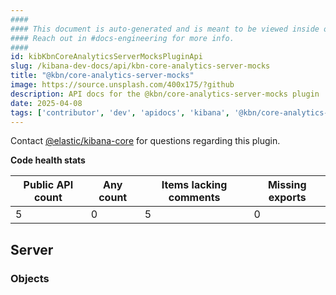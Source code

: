 ```yaml
---
####
#### This document is auto-generated and is meant to be viewed inside our experimental, new docs system.
#### Reach out in #docs-engineering for more info.
####
id: kibKbnCoreAnalyticsServerMocksPluginApi
slug: /kibana-dev-docs/api/kbn-core-analytics-server-mocks
title: "@kbn/core-analytics-server-mocks"
image: https://source.unsplash.com/400x175/?github
description: API docs for the @kbn/core-analytics-server-mocks plugin
date: 2025-04-08
tags: ['contributor', 'dev', 'apidocs', 'kibana', '@kbn/core-analytics-server-mocks']
---
```




Contact [@elastic/kibana-core](https://github.com/orgs/elastic/teams/kibana-core) for questions regarding this plugin.

**Code health stats**

| Public API count  | Any count | Items lacking comments | Missing exports |
|-------------------|-----------|------------------------|-----------------|
| 5 | 0 | 5 | 0 |

## Server

### Objects
<DocDefinitionList data={kbnCoreAnalyticsServerMocksObj.server.objects}/>

